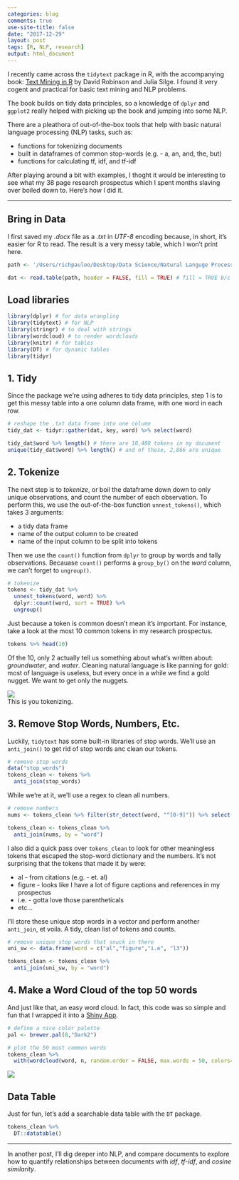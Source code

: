 ```yaml
---
categories: blog
comments: true
use-site-title: false
date: "2017-12-29"
layout: post
tags: [R, NLP, research]
output: html_document
---
```


I recently came across the `tidytext` package in R, with the accompanying book: [Text Mining in R](https://www.tidytextmining.com/) by David Robinson and Julia Silge. I found it very cogent and practical for basic text mining and NLP problems.  

The book builds on tidy data principles, so a knowledge of `dplyr` and `ggplot2` really helped with picking up the book and jumping into some NLP.  

There are a pleathora of out-of-the-box tools that help with basic natural language processing (NLP) tasks, such as:  

* functions for tokenizing documents
* built in dataframes of common stop-words (e.g. - a, an, and, the, but)
* functions for calculating tf, idf, and tf-idf

After playing around a bit with examples, I thoght it would be interesting to see what my 38 page research prospectus which I spent months slaving over boiled down to. Here’s how I did it.  

***

## Bring in Data
I first saved my *.docx* file as a *.txt* in *UTF-8* encoding because, in short, it's easier for R to read. The result is a very messy table, which I won't print here.
```r
path <- '/Users/richpauloo/Desktop/Data Science/Natural Languge Processing/WordClouds/Research Prospectus/rp.txt' # the local file path to my research prospectus

dat <- read.table(path, header = FALSE, fill = TRUE) # fill = TRUE b/c rows are of unequal length
```

## Load libraries
```r
library(dplyr) # for data wrangling
library(tidytext) # for NLP
library(stringr) # to deal with strings
library(wordcloud) # to render wordclouds
library(knitr) # for tables
library(DT) # for dynamic tables
library(tidyr)
```

## 1. Tidy
Since the package we're using adheres to tidy data principles, step 1 is to get this messy table into a one column data frame, with one word in each row.
```r
# reshape the .txt data frame into one column
tidy_dat <- tidyr::gather(dat, key, word) %>% select(word)

tidy_dat$word %>% length() # there are 10,480 tokens in my document
unique(tidy_dat$word) %>% length() # and of these, 2,866 are unique 
```

## 2. Tokenize
The next step is to *tokenize*, or boil the dataframe down down to only unique observations, and count the number of each observation. To perform this, we use the out-of-the-box function `unnest_tokens()`, which takes 3 arguments:  

* a tidy data frame
* name of the output column to be created
* name of the input column to be split into tokens

Then we use the `count()` function from `dplyr` to group by words and tally observations. Becauase `count()` performs a `group_by()` on the *word* column, we can't forget to `ungroup()`.
```r
# tokenize
tokens <- tidy_dat %>% 
  unnest_tokens(word, word) %>% 
  dplyr::count(word, sort = TRUE) %>% 
  ungroup()
```

Just because a token is common doesn't mean it's important. For instance, take a look at the most 10 common tokens in my research prospectus.
```r
tokens %>% head(10)
```
Of the 10, only 2 actually tell us something about what's written about: *groundwater*, and *water*. Cleaning natural language is like panning for gold: most of language is useless, but every once in a while we find a gold nugget. We want to get only the nuggets.

![](/Users/richpauloo/Documents/GitHub/richpauloo.github.io/img/gold.jpg)  
This is you tokenizing.


## 3. Remove Stop Words, Numbers, Etc.
Luckily, `tidytext` has some built-in libraries of stop words. We'll use an `anti_join()` to get rid of stop words anc clean our tokens. 
```r
# remove stop words
data("stop_words")
tokens_clean <- tokens %>%
  anti_join(stop_words)
```

While we're at it, we'll use a regex to clean all numbers.
```r
# remove numbers
nums <- tokens_clean %>% filter(str_detect(word, "^[0-9]")) %>% select(word) %>% unique()

tokens_clean <- tokens_clean %>% 
  anti_join(nums, by = "word")
```

I also did a quick pass over `tokens_clean` to look for other meaningless tokens that escaped the stop-word dictionary and the numbers. It's not surprising that the tokens that made it by were:  

* al - from citations (e.g. - et. al)
* figure - looks like I have a lot of figure captions and references in my prospectus
* i.e. - gotta love those parentheticals
* etc...

I'll store these unique stop words in a vector and perform another `anti_join`, et voila. A tidy, clean list of tokens and counts.
```r
# remove unique stop words that snuck in there
uni_sw <- data.frame(word = c("al","figure","i.e", "l3"))

tokens_clean <- tokens_clean %>% 
  anti_join(uni_sw, by = "word")
```

## 4. Make a Word Cloud of the top 50 words
And just like that, an easy word cloud. In fact, this code was so simple and fun that I wrapped it into a [Shiny App](https://richpauloo.shinyapps.io/word_cloud_app).
```r
# define a nice color palette
pal <- brewer.pal(8,"Dark2")

# plot the 50 most common words
tokens_clean %>% 
  with(wordcloud(word, n, random.order = FALSE, max.words = 50, colors=pal))
```

![](/Users/richpauloo/Documents/GitHub/richpauloo.github.io/img/YES.gif)


## Data Table
Just for fun, let's add a searchable data table with the `DT` package.
```r
tokens_clean %>%
  DT::datatable()

```

***

In another post, I'll dig deeper into NLP, and compare documents to explore how to quantify relationships between documents with *idf*, *tf-idf*, and *cosine similarity*.
